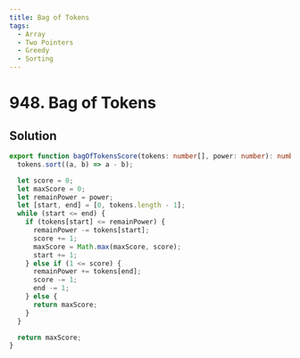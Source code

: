 ```yaml
---
title: Bag of Tokens
tags:
  - Array
  - Two Pointers
  - Greedy
  - Sorting
---
```


# 948. Bag of Tokens

<Badges>
  <LevelBadge level="medium" />
  <TopicBadge name="Array" slug="array" />
  <TopicBadge name="Two Pointers" slug="two-pointers" />
  <TopicBadge name="Greedy" slug="greedy" />
  <TopicBadge name="Sorting" slug="sorting" />
</Badges>

## Solution

```typescript filename="solution.ts" copy
export function bagOfTokensScore(tokens: number[], power: number): number {
  tokens.sort((a, b) => a - b);

  let score = 0;
  let maxScore = 0;
  let remainPower = power;
  let [start, end] = [0, tokens.length - 1];
  while (start <= end) {
    if (tokens[start] <= remainPower) {
      remainPower -= tokens[start];
      score += 1;
      maxScore = Math.max(maxScore, score);
      start += 1;
    } else if (1 <= score) {
      remainPower += tokens[end];
      score -= 1;
      end -= 1;
    } else {
      return maxScore;
    }
  }

  return maxScore;
}
```

<ProblemLink
  codingSite="leetcode"
  href="https://leetcode.com/problems/bag-of-tokens"
  title="Bag of Tokens"
/>
